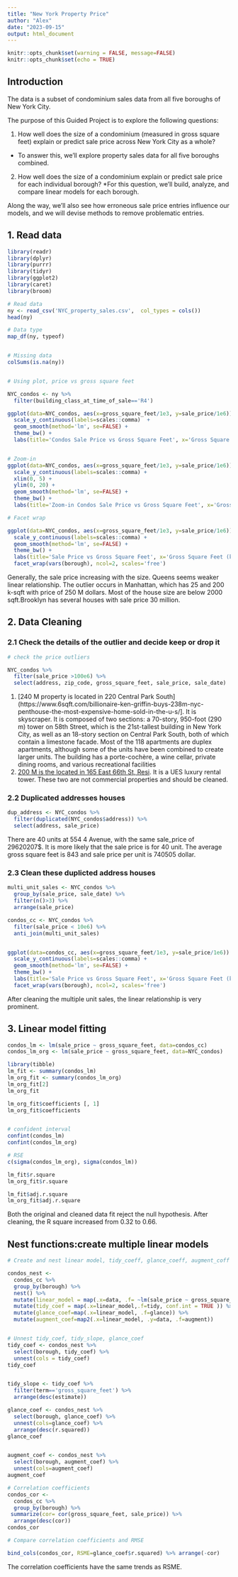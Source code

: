 ---
title: "New York Property Price"
author: "Alex"
date: "2023-09-15"
output: html_document
---

```{r setup, include=FALSE}
knitr::opts_chunk$set(warning = FALSE, message=FALSE)
knitr::opts_chunk$set(echo = TRUE)
```

## Introduction

The data is a subset of condominium sales data from all five boroughs of New York City. 

The purpose of this Guided Project is to explore the following questions:

1. How well does the size of a condominium (measured in gross square feet) explain or predict sale price across New York City as a whole?
* To answer this, we'll explore property sales data for all five boroughs combined.
2. How well does the size of a condominium explain or predict sale price for each individual borough?
*For this question, we'll build, analyze, and compare linear models for each borough.

Along the way, we'll also see how erroneous sale price entries influence our models, and we will devise methods to remove problematic entries.


## 1. Read data
```{r}
library(readr)
library(dplyr)
library(purrr)
library(tidyr)
library(ggplot2)
library(caret)
library(broom)

# Read data
ny <- read_csv('NYC_property_sales.csv',  col_types = cols())
head(ny)

# Data type
map_df(ny, typeof)


# Missing data
colSums(is.na(ny))


# Using plot, price vs gross square feet

NYC_condos <- ny %>%
  filter(building_class_at_time_of_sale=='R4')

ggplot(data=NYC_condos, aes(x=gross_square_feet/1e3, y=sale_price/1e6)) + geom_point(alpha=0.5) + 
  scale_y_continuous(labels=scales::comma)  + 
  geom_smooth(method='lm', se=FALSE) + 
  theme_bw() + 
  labs(title='Condos Sale Price vs Gross Square Feet', x='Gross Square Feet (k sqft)', y= 'Sale Price (M $)')


# Zoom-in
ggplot(data=NYC_condos, aes(x=gross_square_feet/1e3, y=sale_price/1e6)) + geom_point(alpha=0.5) + 
  scale_y_continuous(labels=scales::comma) + 
  xlim(0, 5) + 
  ylim(0, 20) + 
  geom_smooth(method='lm', se=FALSE) + 
  theme_bw() + 
  labs(title='Zoom-in Condos Sale Price vs Gross Square Feet', x='Gross Square Feet (k sqft)', y= 'Sale Price (M $)')

# Facet wrap

ggplot(data=NYC_condos, aes(x=gross_square_feet/1e3, y=sale_price/1e6)) + geom_point(alpha=0.5) + 
  scale_y_continuous(labels=scales::comma) +  
  geom_smooth(method='lm', se=FALSE) + 
  theme_bw() + 
  labs(title='Sale Price vs Gross Square Feet', x='Gross Square Feet (k sqft)', y= 'Sale Price (M $)') + 
  facet_wrap(vars(borough), ncol=2, scales='free')


```

Generally, the sale price increasing with the size. Queens seems weaker linear relationship. The outlier occurs in Manhattan, which has 25 and 200 k-sqft with price of 250 M dollars. Most of the house size are below 2000 sqft.Brooklyn has several houses with sale price 30 million. 

## 2. Data Cleaning

### 2.1 Check the details of the outlier and decide keep or drop it
```{r}
# check the price outliers

NYC_condos %>% 
  filter(sale_price >100e6) %>%
  select(address, zip_code, gross_square_feet, sale_price, sale_date)

```
1. [240 M property is located in 220 Central Park South](https://www.6sqft.com/billionaire-ken-griffin-buys-238m-nyc-penthouse-the-most-expensive-home-sold-in-the-u-s/]. It is skyscraper. It is composed of two sections: a 70-story, 950-foot (290 m) tower on 58th Street, which is the 21st-tallest building in New York City, as well as an 18-story section on Central Park South, both of which contain a limestone facade. Most of the 118 apartments are duplex apartments, although some of the units have been combined to create larger units. The building has a porte-cochère, a wine cellar, private dining rooms, and various recreational facilities
2. [200 M is the located in 165 East 66th St, Resi](https://therealdeal.com/new-york/2019/04/12/cim-group-acquires-resi-portion-of-ues-luxury-rental-for-200m/). It is a UES luxury rental tower.
These two are not commercial properties and should be cleaned.

### 2.2 Duplicated addresses houses

```{r}

dup_address <- NYC_condos %>% 
  filter(duplicated(NYC_condos$address)) %>%
  select(address, sale_price)

```
There are 40 units at 554 4 Avenue, with the same sale_price of 29620207$. It is more likely that the sale price is for 40 unit. The average gross square feet is 843 and sale price per unit is 740505 dollar. 


### 2.3 Clean these duplicted address houses
```{r}

multi_unit_sales <- NYC_condos %>% 
  group_by(sale_price, sale_date) %>%
  filter(n()>3) %>%
  arrange(sale_price) 

condos_cc <- NYC_condos %>%
  filter(sale_price < 10e6) %>%
  anti_join(multi_unit_sales)


ggplot(data=condos_cc, aes(x=gross_square_feet/1e3, y=sale_price/1e6)) + geom_point(alpha=0.5) + 
  scale_y_continuous(labels=scales::comma) +  
  geom_smooth(method='lm', se=FALSE) + 
  theme_bw() + 
  labs(title='Sale Price vs Gross Square Feet', x='Gross Square Feet (k sqft)', y= 'Sale Price (M $)') + 
  facet_wrap(vars(borough), ncol=2, scales='free')

```
After cleaning the multiple unit sales, the linear relationship is very prominent.

## 3. Linear model fitting
```{r}

condos_lm <- lm(sale_price ~ gross_square_feet, data=condos_cc)
condos_lm_org <- lm(sale_price ~ gross_square_feet, data=NYC_condos)

library(tibble)
lm_fit <- summary(condos_lm)
lm_org_fit <- summary(condos_lm_org)
lm_org_fit[2]
lm_org_fit

lm_org_fit$coefficients [, 1]
lm_org_fit$coefficients


# confident interval
confint(condos_lm)
confint(condos_lm_org)

# RSE
c(sigma(condos_lm_org), sigma(condos_lm))

lm_fit$r.square
lm_org_fit$r.square

lm_fit$adj.r.square
lm_org_fit$adj.r.square

```
Both the original and cleaned data fit reject the null hypothesis.
After cleaning, the R square increased from 0.32 to 0.66. 


## Nest functions:create multiple linear models
```{r}
# Create and nest linear model, tidy_coeff, glance_coeff, augment_coff

condos_nest <-
  condos_cc %>%
  group_by(borough) %>%
  nest() %>%
  mutate(linear_model = map(.x=data, .f= ~lm(sale_price ~ gross_square_feet, data=.))) %>%
  mutate(tidy_coef = map(.x=linear_model,.f=tidy, conf.int = TRUE )) %>%
  mutate(glance_coef=map(.x=linear_model, .f=glance)) %>%
  mutate(augment_coef=map2(.x=linear_model, .y=data, .f=augment))


# Unnest tidy_coef, tidy_slope, glance_coef  
tidy_coef <- condos_nest %>%
  select(borough, tidy_coef) %>%
  unnest(cols = tidy_coef)
tidy_coef


tidy_slope <- tidy_coef %>%
  filter(term=='gross_square_feet') %>%
  arrange(desc(estimate))

glance_coef <- condos_nest %>%
  select(borough, glance_coef) %>%
  unnest(cols=glance_coef) %>%
  arrange(desc(r.squared))
glance_coef


augment_coef <- condos_nest %>%
  select(borough, augment_coef) %>%
  unnest(cols=augment_coef)
augment_coef 

# Correlation coefficients
condos_cor <-
  condos_cc %>%
  group_by(borough) %>%
 summarize(cor= cor(gross_square_feet, sale_price)) %>%
  arrange(desc(cor))
condos_cor

# Compare correlation coefficients and RMSE

bind_cols(condos_cor, RSME=glance_coef$r.squared) %>% arrange(-cor)

```
The correlation coefficients have the same trends as RSME.